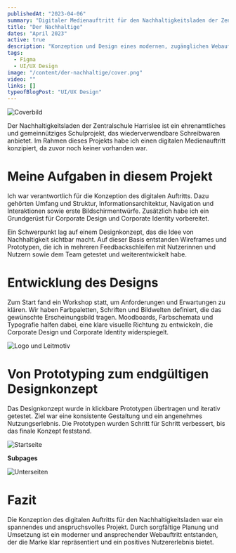 ```yaml
---
publishedAt: "2023-04-06"
summary: "Digitaler Medienauftritt für den Nachhaltigkeitsladen der Zentralschule Harrislee mit Branding, Designsystem und Webkonzept."
title: "Der Nachhaltige"
dates: "April 2023"
active: true
description: "Konzeption und Design eines modernen, zugänglichen Webauftritts für ein gemeinnütziges Schulprojekt."
tags:
  - Figma
  - UI/UX Design
image: "/content/der-nachhaltige/cover.png"
video: ""
links: []
typeofBlogPost: "UI/UX Design"
---
```


![Coverbild](/content/der-nachhaltige/cover.png)

Der Nachhaltigkeitsladen der Zentralschule Harrislee ist ein ehrenamtliches und gemeinnütziges Schulprojekt, das wiederverwendbare Schreibwaren anbietet. Im Rahmen dieses Projekts habe ich einen digitalen Medienauftritt konzipiert, da zuvor noch keiner vorhanden war.

# Meine Aufgaben in diesem Projekt

Ich war verantwortlich für die Konzeption des digitalen Auftritts. Dazu gehörten Umfang und Struktur, Informationsarchitektur, Navigation und Interaktionen sowie erste Bildschirmentwürfe. Zusätzlich habe ich ein Grundgerüst für Corporate Design und Corporate Identity vorbereitet.

Ein Schwerpunkt lag auf einem Designkonzept, das die Idee von Nachhaltigkeit sichtbar macht. Auf dieser Basis entstanden Wireframes und Prototypen, die ich in mehreren Feedbackschleifen mit Nutzerinnen und Nutzern sowie dem Team getestet und weiterentwickelt habe.

# Entwicklung des Designs

Zum Start fand ein Workshop statt, um Anforderungen und Erwartungen zu klären. Wir haben Farbpaletten, Schriften und Bildwelten definiert, die das gewünschte Erscheinungsbild tragen. Moodboards, Farbschemata und Typografie halfen dabei, eine klare visuelle Richtung zu entwickeln, die Corporate Design und Corporate Identity widerspiegelt.

![Logo und Leitmotiv](/content/der-nachhaltige/branding.png)

# Von Prototyping zum endgültigen Designkonzept

Das Designkonzept wurde in klickbare Prototypen übertragen und iterativ getestet. Ziel war eine konsistente Gestaltung und ein angenehmes Nutzungserlebnis. Die Prototypen wurden Schritt für Schritt verbessert, bis das finale Konzept feststand.

![Startseite](/content/der-nachhaltige/home.png)

**Subpages**

![Unterseiten](/content/der-nachhaltige/subpages.png)

# Fazit

Die Konzeption des digitalen Auftritts für den Nachhaltigkeitsladen war ein spannendes und anspruchsvolles Projekt. Durch sorgfältige Planung und Umsetzung ist ein moderner und ansprechender Webauftritt entstanden, der die Marke klar repräsentiert und ein positives Nutzererlebnis bietet.
